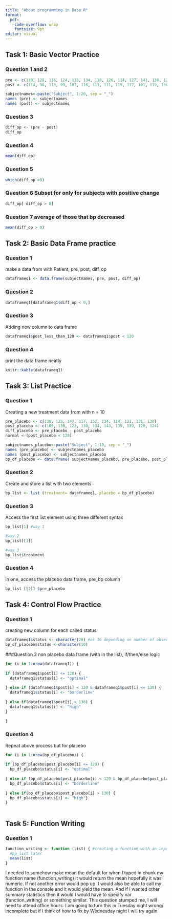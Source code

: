 ```yaml
---
title: "About programming in Base R"
format: 
  pdf:
    code-overflow: wrap
    fontsize: 9pt
editor: visual
---
```


## Task 1: Basic Vector Practice

### Question 1 and 2

```r
pre <- c(130, 128, 116, 124, 133, 134, 118, 126, 114, 127, 141, 138, 128, 140, 137, 131, 120, 128, 139, 135)
post <- c(114, 98, 113, 99, 107, 116, 113, 111, 119, 117, 101, 119, 130, 122, 106, 106, 124, 102, 117, 113)

subjectnames<-paste("Subject", 1:20, sep = "_")
names (pre) <- subjectnames
names (post) <- subjectnames
```

### Question 3

```r
diff_op <- (pre - post)
diff_op
```

### Question 4

```r
mean(diff_op)
```

### Question 5

```r
which(diff_op >0)
```

### Question 6 Subset for only for subjects with positive change

```r
diff_op[ diff_op > 0] 
```

### Question 7 average of those that bp decreased

```r
mean(diff_op > 0)
```

## Task 2: Basic Data Frame practice

### Question 1

make a data from with Patient, pre, post, diff_op

```r
dataframeq1 <- data.frame(subjectnames, pre, post, diff_op)
```

### Question 2

```r
dataframeq1[dataframeq1$diff_op < 0,]
```

### Question 3

Adding new column to data frame

```r
dataframeq1$post_less_than_120 <- dataframeq1$post < 120
```

### Question 4

print the data frame neatly

```r
knitr::kable(dataframeq1)
```

## Task 3: List Practice

### Question 1

Creating a new treatment data from with n = 10

```r
pre_placebo <- c(138, 135, 147, 117, 152, 134, 114, 121, 131, 130)
post_placebo <- c(105, 136, 123, 130, 134, 143, 135, 139, 120, 124)
diff_placebo <- pre_placebo - post_placebo
normal <-(post_placebo < 120)

subjectnames_placebo<-paste("Subject", 1:10, sep = "_")
names (pre_placebo) <- subjectnames_placebo
names (post_placebo) <- subjectnames_placebo
bp_df_placebo <- data.frame( subjectnames_placebo, pre_placebo, post_placebo, diff_placebo, normal)
```

### Question 2

Create and store a list with two elements

```r
bp_list <- list (treatment= dataframeq1, placebo = bp_df_placebo)
```

### Question 3

Access the first list element using three different syntax

```r
bp_list[1] #way 1
```

```r
#way 2
bp_list[[1]]
```

```r
#way 3 
bp_list$treatment
```

### Question 4

in one, access the placebo data frame, pre_bp column

```r
bp_list [[2]] $pre_placebo
```

## Task 4: Control Flow Practice

### Question 1

creating new column for each called status

```r
dataframeq1$status <- character(20) #or 10 depending on number of observations
bp_df_placebo$status <-character(10) 
```

###Question 2 non placebo data frame (with in the list), if/then/else logic

```r
for (i in 1:nrow(dataframeq1)) {
  
if (dataframeq1$post[i] <= 120) {
  dataframeq1$status[i] <- "optimal"
  
} else if (dataframeq1$post[i] < 120 & dataframeq1$post[i] <= 130) {
  dataframeq1$status[i] <- "borderline"
  
} else if(dataframeq1$post[i] > 130) {
  dataframeq1$status[i] <- "high"
}
  
}
```

### Question 4

Repeat above process but for placebo

```r

for (i in 1:nrow(bp_df_placebo)) {
  
if (bp_df_placebo$post_placebo[i] <= 120) {
  bp_df_placebo$status[i] <- "optimal"
  
} else if (bp_df_placebo$post_placebo[i] < 120 & bp_df_placebo$post_placebo[i][i] <= 130) {
  bp_df_placebo$status[i] <- "borderline"
  
} else if(bp_df_placebo$post_placebo[i] > 130) {
  bp_df_placebo$status[i] <- "high"}
}
  
```

## Task 5: Function Writing

### Question 1

```r

function_writing <- function (list) { #creating a function with an input and hopefully I can fill in 
  #bp_list later
  mean(list)
} 


```
I needed to somehow make mean the default for when I typed in chunk my function name (function_writing) 
it would return the mean hopefully it was numeric. 
If not another error would pop up. I would also be able to call my function in the console and it would yield the mean. And if I wanted other summary statistics then it would I would have to specify var (function_writing) or something similar.
This question stumped me, I will need to attend office hours. I am going to turn this in Tuesday night wrong/ incomplete but if I think of how to fix by Wednesday night I will try again
